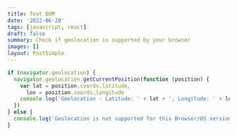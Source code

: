 ```yaml
---
title: Test DOM
date: '2022-06-20'
tags: [javascript, react]
draft: false
summary: Check if geolocation is supported by your browser
images: []
layout: PostSimple
---
```


```js showLineNumbers
if (navigator.geolocation) {
  navigator.geolocation.getCurrentPosition(function (position) {
    var lat = position.coords.latitude,
      lon = position.coords.longitude
    console.log('Geolocation - Latitude: ' + lat + ', Longitude: ' + lon)
  })
} else {
  console.log('Geolocation is not supported for this Browser/OS version yet.')
}
```
